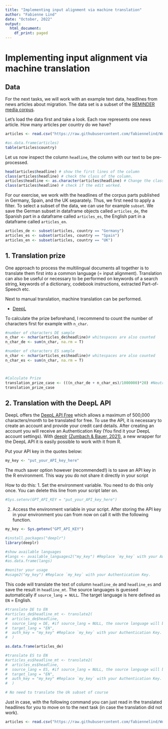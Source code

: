 ```yaml
---
title: "Implementing input alignment via machine translation"
author: "Fabienne Lind"
date: "October, 2022"
output:
  html_document:
    df_print: paged
---
```


# Implementing input alignment via machine translation

## Data

For the next tasks, we will work with an example text data, headlines from news articles about migration. The data set is a subset of the [REMINDER media corpus](https://doi.org/10.11587/IEGQ1B).

Let's load the data first and take a look. Each row represents one news article. How many articles per country do we have?

```r

articles <- read.csv("https://raw.githubusercontent.com/fabiennelind/Workshop_Multilingual-Text-Analysis_and_Comparative-Research/master/data/multilingual_data_annotated.csv")

#as.data.frame(articles)
table(articles$country) 

```



Let us now inspect the column `headline`, the column with our text to be pre-processed. 

```r

head(articles$headline) # show the first lines of the column
class(articles$headline) # check the class of the column.
articles$headline <- as.character(articles$headline) # Change the class to character.
class(articles$headline) # check if the edit worked.

```

For our exercise, we work with the headlines of the corpus parts published in Germany, Spain, and the UK separately. Thus, we first need to apply a filter. To select a subset of the data, we can use for example `subset`. We save the German subset in dataframe objects called `articles_de`, the Spanish part in a dataframe called `articles_es`, the English part in a dataframe called `articles_en`.

```r

articles_de <- subset(articles, country == "Germany")
articles_es <- subset(articles, country == "Spain")
articles_en <- subset(articles, country == "UK")

```



## 1. Translation prize

One approach to process the multilingual documents all together is to translate them first into a common language (= input alignment). Translation can also be useful or necessary to be performed on keywords of a search string, keywords of a dictionary, codebook instructions, extracted Part-of-Speech etc. 

Next to manual translation, machine translation can be performed. 

- [DeepL](https://www.rstudio.com)

To calculate the prize beforehand, I recommend to count the number of characters first for example with `n_char`.

```r

#number of characters DE sample
n_char <- nchar(articles_de$headline)# whitespaces are also counted 
n_char_de <- sum(n_char, na.rm = T) 

#number of characters ES sample
n_char <- nchar(articles_es$headline)# whitespaces are also counted 
n_char_es <- sum(n_char, na.rm = T) 



#Calculate Prize
translation_prize_case <- (((n_char_de + n_char_es)/1000000)*20) #Neutral Translation Model Online Predictions (20 Dollar/1M Characters)
translation_prize_case 

```


## 2. Translation with the DeepL API

DeepL offers the [DeepL API Free](https://www.deepl.com/en/docs-api/) which allows a maximum of 500,000 characters/month to be translated for free. To use the API, it is necessary to create an account and provide your credit card details. After creating an account you will receive an Authentication Key (You find it your DeepL account settings). With [deeplr](https://github.com/zumbov2/deeplr) [(Zumbach & Bauer, 2021)](https://CRAN.R-project.org/package=deeplr), a new wrapper for the DeepL API it is easily possible to work with it from R. 


Put your API key in the quotes below: 

```r
my_key <- "put_your_API_key_here"
```

The much saver option however (recommended!) is to save an API key in the R environment. This way you do not share it directly in your script

How to do this: 
1. Set the environment variable. You need to do this only once. You can delete this line from your script later on.


```r
#Sys.setenv(GPT_API_KEY = "put_your_API_key_here")
```

2. Access the environment variable in your script. After storing the API key in your environment you can from now on call it with the following function.

```r
my_key <- Sys.getenv("GPT_API_KEY")
```





```r
#install.packages("deeplr")
library(deeplr)

#show available languages
#langs <- available_languages2("my_key") #Replace `my_key` with your Authentication Key.
#as.data.frame(langs)

#monitor your usage
#usage2("my_key") #Replace `my_key` with your Authentication Key.


```


This code will translate the text of column `headline_de` and `headline_es` and save the result in `headline_mt`. The source languages is guessed automatically if `source_lang = NULL`. The target language is here defined as `EN` = English.


```r

#translate DE to EN
#articles_de$headline_mt <- translate2(
#  articles_de$headline,
#  source_lang = DE, #if source_lang = NULL, the source language will be guessed
#  target_lang = "EN",
#  auth_key = "my_key" #Replace `my_key` with your Authentication Key.
#  )

as.data.frame(articles_de)

#translate ES to EN
#articles_es$headline_mt <- translate2(
#  articles_es$headline,
#  source_lang = ES, #if source_lang = NULL, the source language will be guessed
#  target_lang = "EN",
#  auth_key = "my_key" #Replace `my_key` with your Authentication Key.
#  )

# No need to translate the Uk subset of course

```

Just in case, with the following command you can just read in the translated headlines for you to move on to the next task (in case the translation did not work).

```r

articles <- read.csv("https://raw.githubusercontent.com/fabiennelind/Workshop_Multilingual-Text-Analysis_and_Comparative-Research/master/data/multilingual_data_annotated_translated.csv")

```

